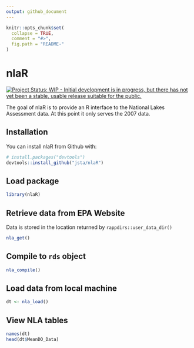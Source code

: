 ```yaml
---
output: github_document
---
```


<!-- README.md is generated from README.Rmd. Please edit that file -->

```r
knitr::opts_chunk$set(
  collapse = TRUE,
  comment = "#>",
  fig.path = "README-"
)
```

# nlaR

[![Project Status: WIP - Initial development is in progress, but there has not yet been a stable, usable release suitable for the public.](http://www.repostatus.org/badges/latest/wip.svg)](http://www.repostatus.org/#wip)

The goal of nlaR is to provide an R interface to the National Lakes Assessment data. At this point it only serves the 2007 data.

## Installation

You can install nlaR from Github with:

```r
# install.packages("devtools")
devtools::install_github("jsta/nlaR")
```

## Load package

```r
library(nlaR)
```

## Retrieve data from EPA Website

Data is stored in the location returned by `rappdirs::user_data_dir()`

```r
nla_get()
```

## Compile to `rds` object

```r
nla_compile()
```

## Load data from local machine

```r
dt <- nla_load()
```

## View NLA tables

```r
names(dt)
head(dt$MeanDO_Data)
```
